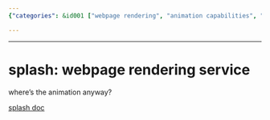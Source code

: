 ```yaml
---
{"categories": &id001 ["webpage rendering", "animation capabilities", "Splash service", "documentation", "Splash documentation"], "category": "Webpage Rendering", "date": "2022-11-12 05:06:55", "description": "Splash is a webpage rendering service offering animation capabilities, further detailed in the Splash documentation.", "tags": *id001, "title": "splash: webpage rendering service"}

---
```


------

# splash: webpage rendering service

where's the animation anyway?

[splash doc](https://splash.readthedocs.io/en/stable/install.html#linux-docker)

